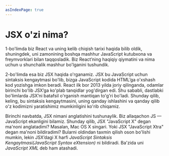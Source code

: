 ```yaml
---
asIndexPage: true
---
```


# JSX o'zi nima?

1-bo'limda biz React va uning kelib chiqish tarixi haqida bilib oldik, shuningdek, uni zamonining boshqa mashhur JavaScript kutubxona va freymvorklari bilan taqqosladik. Biz React’ning haqiqiy qiymatini va nima uchun u shunchalik mashhur bo'lganini tushundik.

2-bo'limda esa biz JSX haqida o'rganamiz. JSX bu JavaScript uchun sintaksis kengaytmasi bo'lib, bizga JavaScript kodida HTML’ga o'xshash kod yozishga imkon beradi. React ilk bor 2013 yilda joriy qilinganda, odamlar birinchi bo'lib JSX’ga ko'plab tanqidlar yog'dirgan edi. Shu sababli, dastlabki bo'limlarda JSX’ni batafsil o'rganish mantiqan to'g'ri bo'ladi. Shunday qilib, keling, bu sintaksis kengaytmasini, uning qanday ishlashini va qanday qilib o'z kodimizni yaratishimiz mumkinligini ko'rib chiqamiz.

Birinchi navbatda, JSX nimani anglatishini tushunaylik. Biz allaqachon JS — JavaScript ekanligini bilamiz. Shunday qilib, JSX "JavaScript X" degan ma'noni anglatadimi? Masalan, Mac OS X singari. Yoki JSX "JavaScript Xtra" degan ma'noni bildiradimi? Bularni oldindan taxmin qilish oson bo'lishi mumkin, lekin JSX’dagi X harfi _JavaScript Sintaksis Kengaytmasi(JavaScript Syntax eXtension)_ ni bildiradi. Ba'zida uni _JavaScript XML_ deb ham atashadi.
